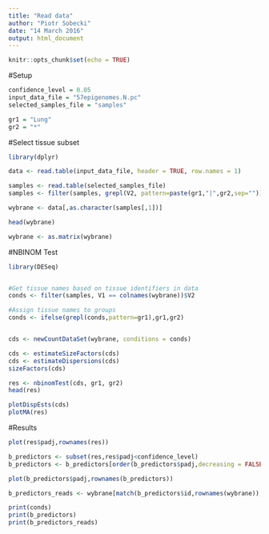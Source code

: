 ```yaml
---
title: "Read data"
author: "Piotr Sobecki"
date: "14 March 2016"
output: html_document
---
```



```r
knitr::opts_chunk$set(echo = TRUE)
```


#Setup

```r
confidence_level = 0.05
input_data_file = "57epigenomes.N.pc"
selected_samples_file = "samples"

gr1 = "Lung"
gr2 = "*"
```



#Select tissue subset
```r
library(dplyr)

data <- read.table(input_data_file, header = TRUE, row.names = 1)

samples <- read.table(selected_samples_file)
samples <- filter(samples, grepl(V2, pattern=paste(gr1,"|",gr2,sep="")))

wybrane <- data[,as.character(samples[,1])]

head(wybrane)

wybrane <- as.matrix(wybrane)

```




#NBINOM Test 

```r

library(DESeq)


#Get tissue names based on tissue identifiers in data
conds <- filter(samples, V1 == colnames(wybrane))$V2

#Assign tissue names to groups
conds <- ifelse(grepl(conds,pattern=gr1),gr1,gr2)


cds <- newCountDataSet(wybrane, conditions = conds)

cds <- estimateSizeFactors(cds)
cds <- estimateDispersions(cds)
sizeFactors(cds) 

res <- nbinomTest(cds, gr1, gr2)
head(res)

plotDispEsts(cds)
plotMA(res)
```

#Results

```r


plot(res$padj,rownames(res))

b_predictors <- subset(res,res$padj<confidence_level)
b_predictors <- b_predictors[order(b_predictors$padj,decreasing = FALSE),]

plot(b_predictors$padj,rownames(b_predictors))

b_predictors_reads <- wybrane[match(b_predictors$id,rownames(wybrane)),]

print(conds)
print(b_predictors)
print(b_predictors_reads)


```

